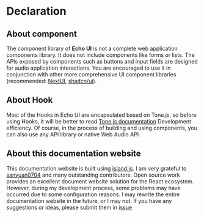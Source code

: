 # Declaration

## About component

The component library of **Echo UI** is not a complete web application components library. It does not include components like forms or lists. The APIs exposed by components such as buttons and input fields are designed for audio application interactions. You are encouraged to use it in conjunction with other more comprehensive UI component libraries (recommended: [NextUI](https://nextui.org/docs/guide/introduction), [shadcn/ui](https://ui.shadcn.com/)).

## About Hook

Most of the Hooks in Echo UI are encapsulated based on Tone.js, so before using Hooks, it will be better to read [Tone.js documentation](https://tonejs.github.io/) Development efficiency. Of course, in the process of building and using components, you can also use any API library or native Web Audio API

## About this documentation website

This documentation website is built using [island.js](https://github.com/sanyuan0704/island.js). I am very grateful to [sanyuan0704](https://github.com/sanyuan0704) and many outstanding contributors. Open source work provides an excellent document website solution for the React ecosystem. However, during my development process, some problems may have occurred due to some configuration reasons. I may rewrite the entire documentation website in the future, or I may not. If you have any suggestions or ideas, please submit them in [issue](https://github.com/codeacme17/echo-ui/issues)
